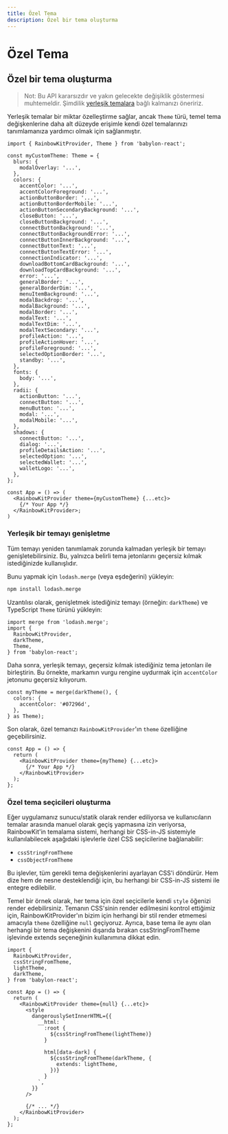 ```yaml
---
title: Özel Tema
description: Özel bir tema oluşturma
---
```


# Özel Tema

## Özel bir tema oluşturma

> Not: Bu API kararsızdır ve yakın gelecekte değişiklik göstermesi muhtemeldir. Şimdilik [yerleşik temalara](/docs/theming) bağlı kalmanızı öneririz.

Yerleşik temalar bir miktar özelleştirme sağlar, ancak `Theme` türü, temel tema değişkenlerine daha alt düzeyde erişimle kendi özel temalarınızı tanımlamanıza yardımcı olmak için sağlanmıştır.

```tsx
import { RainbowKitProvider, Theme } from 'babylon-react';

const myCustomTheme: Theme = {
  blurs: {
    modalOverlay: '...',
  },
  colors: {
    accentColor: '...',
    accentColorForeground: '...',
    actionButtonBorder: '...',
    actionButtonBorderMobile: '...',
    actionButtonSecondaryBackground: '...',
    closeButton: '...',
    closeButtonBackground: '...',
    connectButtonBackground: '...',
    connectButtonBackgroundError: '...',
    connectButtonInnerBackground: '...',
    connectButtonText: '...',
    connectButtonTextError: '...',
    connectionIndicator: '...',
    downloadBottomCardBackground: '...',
    downloadTopCardBackground: '...',
    error: '...',
    generalBorder: '...',
    generalBorderDim: '...',
    menuItemBackground: '...',
    modalBackdrop: '...',
    modalBackground: '...',
    modalBorder: '...',
    modalText: '...',
    modalTextDim: '...',
    modalTextSecondary: '...',
    profileAction: '...',
    profileActionHover: '...',
    profileForeground: '...',
    selectedOptionBorder: '...',
    standby: '...',
  },
  fonts: {
    body: '...',
  },
  radii: {
    actionButton: '...',
    connectButton: '...',
    menuButton: '...',
    modal: '...',
    modalMobile: '...',
  },
  shadows: {
    connectButton: '...',
    dialog: '...',
    profileDetailsAction: '...',
    selectedOption: '...',
    selectedWallet: '...',
    walletLogo: '...',
  },
};

const App = () => (
  <RainbowKitProvider theme={myCustomTheme} {...etc}>
    {/* Your App */}
  </RainbowKitProvider>;
)
```

### Yerleşik bir temayı genişletme

Tüm temayı yeniden tanımlamak zorunda kalmadan yerleşik bir temayı genişletebilirsiniz. Bu, yalnızca belirli tema jetonlarını geçersiz kılmak istediğinizde kullanışlıdır.

Bunu yapmak için `lodash.merge` (veya eşdeğerini) yükleyin:

```bash
npm install lodash.merge
```

Uzantılısı olarak, genişletmek istediğiniz temayı (örneğin: `darkTheme`) ve TypeScript `Theme` türünü yükleyin:

```tsx
import merge from 'lodash.merge';
import {
  RainbowKitProvider,
  darkTheme,
  Theme,
} from 'babylon-react';
```

Daha sonra, yerleşik temayı, geçersiz kılmak istediğiniz tema jetonları ile birleştirin. Bu örnekte, markamın vurgu rengine uydurmak için `accentColor` jetonunu geçersiz kılıyorum.

```tsx
const myTheme = merge(darkTheme(), {
  colors: {
    accentColor: '#07296d',
  },
} as Theme);
```

Son olarak, özel temanızı `RainbowKitProvider`'ın `theme` özelliğine geçebilirsiniz.

```tsx
const App = () => {
  return (
    <RainbowKitProvider theme={myTheme} {...etc}>
      {/* Your App */}
    </RainbowKitProvider>
  );
};
```

### Özel tema seçicileri oluşturma

Eğer uygulamanız sunucu/statik olarak render ediliyorsa ve kullanıcıların temalar arasında manuel olarak geçiş yapmasına izin veriyorsa, RainbowKit'in temalama sistemi, herhangi bir CSS-in-JS sistemiyle kullanılabilecek aşağıdaki işlevlerle özel CSS seçicilerine bağlanabilir:

- `cssStringFromTheme`
- `cssObjectFromTheme`

Bu işlevler, tüm gerekli tema değişkenlerini ayarlayan CSS'i döndürür. Hem dize hem de nesne desteklendiği için, bu herhangi bir CSS-in-JS sistemi ile entegre edilebilir.

Temel bir örnek olarak, her tema için özel seçicilerle kendi `style` öğenizi render edebilirsiniz. Temanın CSS'sinin render edilmesini kontrol ettiğimiz için, RainbowKitProvider'ın bizim için herhangi bir stil render etmemesi amacıyla `theme` özelliğine `null` geçiyoruz. Ayrıca, base tema ile aynı olan herhangi bir tema değişkenini dışarıda bırakan cssStringFromTheme işlevinde extends seçeneğinin kullanımına dikkat edin.

```tsx
import {
  RainbowKitProvider,
  cssStringFromTheme,
  lightTheme,
  darkTheme,
} from 'babylon-react';

const App = () => {
  return (
    <RainbowKitProvider theme={null} {...etc}>
      <style
        dangerouslySetInnerHTML={{
          __html: `
            :root {
              ${cssStringFromTheme(lightTheme)}
            }

            html[data-dark] {
              ${cssStringFromTheme(darkTheme, {
                extends: lightTheme,
              })}
            }
          `,
        }}
      />

      {/* ... */}
    </RainbowKitProvider>
  );
};
```

